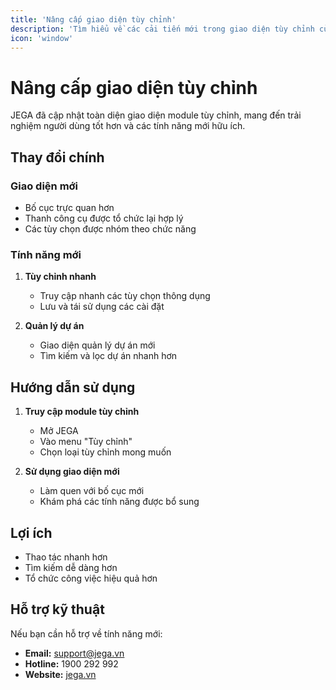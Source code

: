 ```yaml
---
title: 'Nâng cấp giao diện tùy chỉnh'
description: 'Tìm hiểu về các cải tiến mới trong giao diện tùy chỉnh của JEGA'
icon: 'window'
---
```


# Nâng cấp giao diện tùy chỉnh

JEGA đã cập nhật toàn diện giao diện module tùy chỉnh, mang đến trải nghiệm người dùng tốt hơn và các tính năng mới hữu ích.

## Thay đổi chính

### Giao diện mới
- Bố cục trực quan hơn
- Thanh công cụ được tổ chức lại hợp lý
- Các tùy chọn được nhóm theo chức năng

### Tính năng mới
1. **Tùy chỉnh nhanh**
   - Truy cập nhanh các tùy chọn thông dụng
   - Lưu và tái sử dụng các cài đặt

2. **Quản lý dự án**
   - Giao diện quản lý dự án mới
   - Tìm kiếm và lọc dự án nhanh hơn

## Hướng dẫn sử dụng

1. **Truy cập module tùy chỉnh**
   - Mở JEGA
   - Vào menu "Tùy chỉnh"
   - Chọn loại tùy chỉnh mong muốn

2. **Sử dụng giao diện mới**
   - Làm quen với bố cục mới
   - Khám phá các tính năng được bổ sung

## Lợi ích

- Thao tác nhanh hơn
- Tìm kiếm dễ dàng hơn
- Tổ chức công việc hiệu quả hơn

## Hỗ trợ kỹ thuật

Nếu bạn cần hỗ trợ về tính năng mới:

- **Email:** support@jega.vn
- **Hotline:** 1900 292 992
- **Website:** [jega.vn](https://jega.vn)

